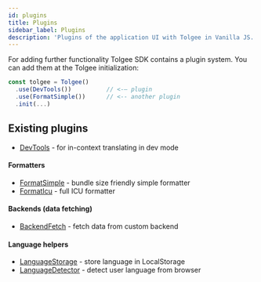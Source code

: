 ```yaml
---
id: plugins
title: Plugins
sidebar_label: Plugins
description: 'Plugins of the application UI with Tolgee in Vanilla JS.'
---
```


For adding further functionality Tolgee SDK contains a plugin system. You can add them at the Tolgee initialization:

```ts
const tolgee = Tolgee()
  .use(DevTools())          // <-– plugin
  .use(FormatSimple())      // <-- another plugin
  .init(...)
```

## Existing plugins
 - [DevTools](./api/web_package/bundled-plugins#devtools) - for in-context translating in dev mode

#### Formatters
 - [FormatSimple](./api/core_package/format-simple) - bundle size friendly simple formatter
 - [FormatIcu](./formatting#icu-formatter) - full ICU formatter

#### Backends (data fetching)
 - [BackendFetch](./api/web_package/plugins#backendfetch) - fetch data from custom backend

#### Language helpers
 - [LanguageStorage](./api/web_package/plugins#languagestorage) - store language in LocalStorage
 - [LanguageDetector](./api/web_package/plugins#languagedetector) - detect user language from browser

